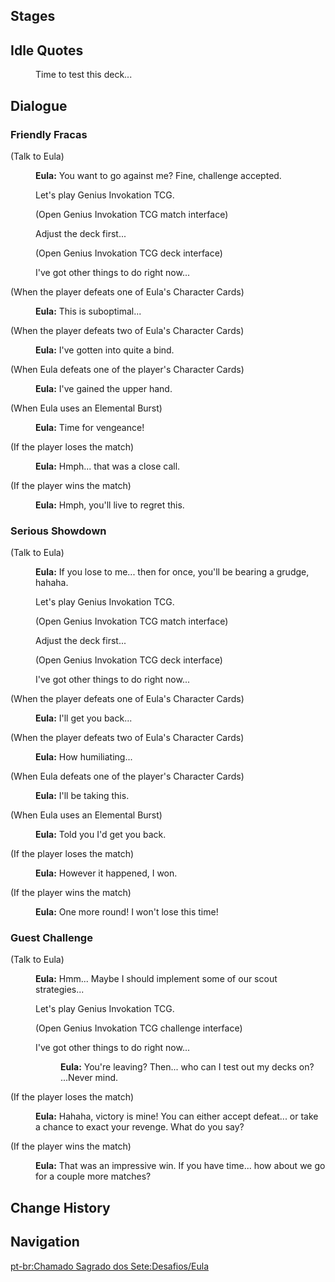 {{Genius Invokation TCG Character Stages Intro}}

==Stages==
{{Genius Invokation TCG Stages/Detailed|Eula}}

==Idle Quotes==
{{Dialogue Start}}
:{{DIcon|Idle}} Time to test this deck...
{{Dialogue End}}

==Dialogue==
===Friendly Fracas===
{{Dialogue Start}}
;(Talk to Eula)
:{{A|vo card eula invite easy 01.ogg}} '''Eula:''' You want to go against me? Fine, challenge accepted.
:{{DIcon|TCG}} Let's play Genius Invokation TCG.
:;(Open Genius Invokation TCG match interface)
:{{DIcon}} Adjust the deck first...
:;(Open Genius Invokation TCG deck interface)
:{{DIcon}} I've got other things to do right now...

;(When the player defeats one of Eula's Character Cards)
:{{A|vo card eula ingame easy 02.ogg}} '''Eula:''' This is suboptimal...

;(When the player defeats two of Eula's Character Cards)
:{{A|vo card eula ingame easy 03.ogg}} '''Eula:''' I've gotten into quite a bind.

;(When Eula defeats one of the player's Character Cards)
:{{A|vo card eula ingame easy 01.ogg}} '''Eula:''' I've gained the upper hand.

;(When Eula uses an Elemental Burst)
:{{A|vo card eula ingame easy 04.ogg}} '''Eula:''' Time for vengeance!

;(If the player loses the match)
:{{A|vo card eula invite easy 02.ogg}} '''Eula:''' Hmph... that was a close call.

;(If the player wins the match)
:{{A|vo card eula invite easy 03.ogg}} '''Eula:''' Hmph, you'll live to regret this.
{{Dialogue End}}

===Serious Showdown===
{{Dialogue Start}}
;(Talk to Eula)
:{{A|vo card eula invite hard 01.ogg}} '''Eula:''' If you lose to me... then for once, you'll be bearing a grudge, hahaha.
:{{DIcon|TCG}} Let's play Genius Invokation TCG.
:;(Open Genius Invokation TCG match interface)
:{{DIcon}} Adjust the deck first...
:;(Open Genius Invokation TCG deck interface)
:{{DIcon}} I've got other things to do right now...

;(When the player defeats one of Eula's Character Cards)
:{{A|vo card eula ingame hard 02.ogg}} '''Eula:''' I'll get you back...

;(When the player defeats two of Eula's Character Cards)
:{{A|vo card eula ingame hard 03.ogg}} '''Eula:''' How humiliating...

;(When Eula defeats one of the player's Character Cards)
:{{A|vo card eula ingame hard 01.ogg}} '''Eula:''' I'll be taking this.

;(When Eula uses an Elemental Burst)
:{{A|vo card eula ingame hard 04.ogg}} '''Eula:''' Told you I'd get you back.

;(If the player loses the match)
:{{A|vo card eula invite hard 02.ogg}} '''Eula:''' However it happened, I won.

;(If the player wins the match)
:{{A|vo card eula invite hard 03.ogg}} '''Eula:''' One more round! I won't lose this time!
{{Dialogue End}}

===Guest Challenge===
{{Dialogue Start}}
;(Talk to Eula)
:{{A|vo card eula freetalk 01.ogg}} '''Eula:''' Hmm... Maybe I should implement some of our scout strategies...
:{{DIcon|TCG}} Let's play Genius Invokation TCG.
:;(Open Genius Invokation TCG challenge interface)
:{{DIcon}} I've got other things to do right now...
::{{A|vo card eula leave 01.ogg}} '''Eula:''' You're leaving? Then... who can I test out my decks on? ...Never mind.

;(If the player loses the match)
:{{A|vo card eula endofgame win 01.ogg}} '''Eula:''' Hahaha, victory is mine! You can either accept defeat... or take a chance to exact your revenge. What do you say?

;(If the player wins the match)
:{{A|vo card eula endofgame fail 01.ogg}} '''Eula:''' That was an impressive win. If you have time... how about we go for a couple more matches?
{{Dialogue End}}

==Change History==
{{Change History|3.5}}

==Navigation==
{{Genius Invokation TCG Stages Navbox}}
[[pt-br:Chamado Sagrado dos Sete:Desafios/Eula]]